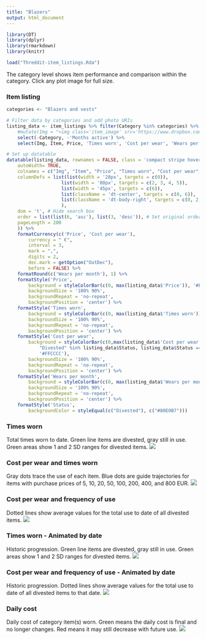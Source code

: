 ```yaml
---
title: "Blazers"
output: html_document
---
```


```r
library(DT)
library(dplyr)
library(rmarkdown)
library(knitr)

load("Threddit-item_listings.Rda")
```

The category level shows item performance and comparison within the category. Click any plot image for full size.

### Item listing

```r

categories <- "Blazers and vests"

# Filter data by categories and add photo URIs 
listing_data <- item_listings %>% filter(Category %in% categories) %>%
    #mutate(Img = "<img class='item_image' src='https://www.dropbox.com/s/t01v1zpeyahx0ev/Belts-001.png?raw=1'></img>") %>%
    select(-Category, -'Months active') %>%
    select(Img, Item, Price, 'Times worn', 'Cost per wear', 'Wears per month', 'Status')

# Set up datatable
datatable(listing_data, rownames = FALSE, class = 'compact stripe hover row-border order-column', escape = FALSE, options = list(
    autoWidth= TRUE,
    colnames = c("Img", "Item", "Price", "Times worn", "Cost per wear", "Wers per month", "Status"),
    columnDefs = list(list(width = '28px', targets = c(0)),
                    list(width = '80px', targets = c(2, 3, 4, 5)),
                    list(width = '45px', targets = c(6)),
                    list(className = 'dt-center', targets = c(0, 6)),
                    list(className = 'dt-body-right', targets = c(0, 2, 3, 4, 5, 6))
                    ),
    dom = 't', # Hide search box
    order = list(list(6, 'asc'), list(3, 'desc')), # Set original ordering
    pageLength = 200
    )) %>%
    formatCurrency(c('Price', 'Cost per wear'),
        currency = " €",
        interval = 3,
        mark = ",",
        digits = 2,
        dec.mark = getOption("OutDec"),
        before = FALSE) %>%
    formatRound(c('Wears per month'), 1) %>%
    formatStyle('Price',
        background = styleColorBar(c(0, max(listing_data$'Price')), '#E0E0E0'),
        backgroundSize = '100% 90%',
        backgroundRepeat = 'no-repeat',
        backgroundPosition = 'center') %>%
    formatStyle('Times worn',
        background = styleColorBar(c(0, max(listing_data$'Times worn')), '#CCE5FF'),
        backgroundSize = '100% 90%',
        backgroundRepeat = 'no-repeat',
        backgroundPosition = 'center') %>%
    formatStyle('Cost per wear',
        background = styleColorBar(c(0,max(listing_data$'Cost per wear'[ifelse( # Use active items range if there are no divested items
            "Divested" %in% listing_data$Status, listing_data$Status == 'Divested', listing_data$Status == 'Active')])),
            '#FFCCCC'),
        backgroundSize = '100% 90%',
        backgroundRepeat = 'no-repeat',
        backgroundPosition = 'center') %>%
    formatStyle('Wears per month',
        background = styleColorBar(c(0, max(listing_data$'Wears per month')), '#CCFFCC'),
        backgroundSize = '100% 90%',
        backgroundRepeat = 'no-repeat',
        backgroundPosition = 'center') %>%
    formatStyle('Status',
        backgroundColor = styleEqual(c("Divested"), c("#80E0B7")))
```

### Times worn
Total times worn to date. Green line items are divested, gray still in use. Green areas show 1 and 2 SD ranges for divested items.
[![](https://www.dropbox.com/s/g2q4my633qqe8fd/Category-Blazers_and_vests-Times_used.png?raw=1)](https://www.dropbox.com/s/g2q4my633qqe8fd/Category-Blazers_and_vests-Times_used.png?raw=1){target="_blank"}

### Cost per wear and times worn
Gray dots trace the use of each item. Blue dots are guide trajectories for items with purchase prices of 5, 10, 20, 50, 100, 200, 400, and 800 EUR.
[![](https://www.dropbox.com/s/ibhhy6ii4owctoh/Category-Blazers_and_vests-Cost_and_Cumulative_use.png?raw=1)](https://www.dropbox.com/s/ibhhy6ii4owctoh/Category-Blazers_and_vests-Cost_and_Cumulative_use.png?raw=1){target="_blank"}

### Cost per wear and frequency of use
Dotted lines show average values for the total use to date of all divested items.
[![](https://www.dropbox.com/s/64qarouu4l8f8ni/Category-Blazers_and_vests.png?raw=1)](https://www.dropbox.com/s/64qarouu4l8f8ni/Category-Blazers_and_vests.png?raw=1){target="_blank"}

### Times worn - Animated by date
Historic progression. Green line items are divested, gray still in use. Green areas show 1 and 2 SD ranges for divested items. 
![](https://www.dropbox.com/s/dn30f6ales1f6zb/Category-Blazers_and_vests-Times_used-animation.gif?raw=1)

### Cost per wear and frequency of use - Animated by date
Historic progression. Dotted lines show average values for the total use to date of all divested items to that date.
![](https://www.dropbox.com/s/v193yuinvn8owpg/Category-Blazers_and_vests-animation.gif?raw=1)

### Daily cost
Daily cost of category item(s) worn. Green means the daily cost is final and no longer changes. Red means it may still decrease with future use.
[![](https://www.dropbox.com/s/1um83dc1cu1uut8/Category-Blazers_and_vests-Daily_cost.png?raw=1)](https://www.dropbox.com/s/1um83dc1cu1uut8/Category-Blazers_and_vests-Daily_cost.png?raw=1){target="_blank"}
